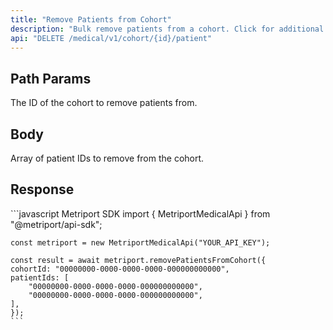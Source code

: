 ```yaml
---
title: "Remove Patients from Cohort"
description: "Bulk remove patients from a cohort. Click for additional information on [Cohorts](/medical-api/handling-data/cohorts)"
api: "DELETE /medical/v1/cohort/{id}/patient"
---
```


## Path Params

<ParamField path="id" type="string" required>
  The ID of the cohort to remove patients from.
</ParamField>

## Body

<ParamField body="patientIds" type="string[]" required>
  Array of patient IDs to remove from the cohort.
</ParamField>

## Response

<Snippet file="cohort-with-details-response-with-message.mdx" />

<ResponseExample>
    ```javascript Metriport SDK
    import { MetriportMedicalApi } from "@metriport/api-sdk";

    const metriport = new MetriportMedicalApi("YOUR_API_KEY");

    const result = await metriport.removePatientsFromCohort({
    cohortId: "00000000-0000-0000-0000-000000000000",
    patientIds: [
        "00000000-0000-0000-0000-000000000000",
        "00000000-0000-0000-0000-000000000000",
    ],
    });
    ```
</ResponseExample>

<Snippet file="cohort-with-details-response-json-with-message.mdx" />
